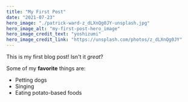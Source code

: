 ```yaml
---
title: "My First Post"
date: "2021-07-23"
hero_image: "./patrick-ward-z_dLXnQg0JY-unsplash.jpg"
hero_image_alt: "my-first-post-hero_image"
hero_image_credit_text: "yoshizumi"
hero_image_credit_link: "https://unsplash.com/photos/z_dLXnQg0JY"
---
```


This is my first blog post! Isn't it *great*?

Some of my **favorite** things are:

* Petting dogs
* Singing
* Eating potato-based foods